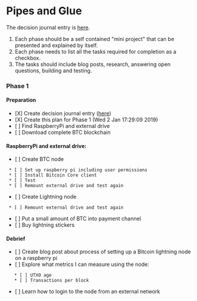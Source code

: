 = Pipes and Glue =
The decision journal entry is [[diary/2018-12-28|here]].

# Each phase should be a self contained "mini project" that can be presented and explained by itself.
# Each phase needs to list all the tasks required for completion as a checkbox.
# The tasks should include blog posts, research, answering open questions, building and testing.

=== Phase 1 ===

==== Preparation ====
* [X] Create decision journal entry ([[diary/2018-12-28|here]])
* [X] Create this plan for Phase 1 (Wed 2 Jan 17:29:09 2019) 
* [ ] Find RaspberryPi and external drive
* [ ] Download complete BTC blockchain

==== RaspberryPi and external drive: ====
* [ ] Create BTC node 
  * [ ] Set up raspberry pi including user permissions
  * [ ] Install Bitcoin Core client
  * [ ] Test
  * [ ] Remount external drive and test again
* [ ] Create Lightning node 
  * [ ] Remount external drive and test again
* [ ] Put a small amount of BTC into payment channel
* [ ] Buy lightning stickers

==== Debrief ====
* [ ] Create blog post about process of setting up a Bitcoin lightning node on a raspberry pi
* [ ] Explore what metrics I can measure using the node:
    * [ ] UTXO age
    * [ ] Transactions per block
* [ ] Learn how to login to the node from an external network



